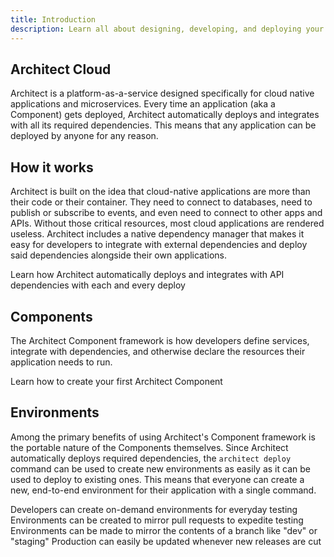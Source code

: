 ```yaml
---
title: Introduction
description: Learn all about designing, developing, and deploying your apps on Architect Cloud
---
```


## Architect Cloud

Architect is a platform-as-a-service designed specifically for cloud native applications and
microservices. Every time an application (aka a Component) gets deployed, Architect automatically
deploys and integrates with all its required dependencies. This means that any application can be
deployed by anyone for any reason.

## How it works

Architect is built on the idea that cloud-native applications are more than their code or their container.
They need to connect to databases, need to publish or subscribe to events, and even need to connect to
other apps and APIs. Without those critical resources, most cloud applications are rendered useless. Architect
includes a native dependency manager that makes it easy for developers to integrate with external dependencies
and deploy said dependencies alongside their own applications.

<Card title="Dependency management for the cloud" href="/how-it-works" icon="diagram-project">
  Learn how Architect automatically deploys and integrates with API dependencies with each and every deploy
</Card>

## Components

The Architect Component framework is how developers define services, integrate with dependencies, and otherwise
declare the resources their application needs to run. 

<Card title="Authoring Components" href="/components" icon="grid-2">
  Learn how to create your first Architect Component
</Card>

## Environments

Among the primary benefits of using Architect's Component framework is the portable nature of the Components themselves.
Since Architect automatically deploys required dependencies, the `architect deploy` command can be used to create new
environments as easily as it can be used to deploy to existing ones. This means that everyone can create a new, end-to-end
environment for their application with a single command.

<CardGroup cols={2}>
  <Card title="Developer environments" icon="rectangle-terminal" href="/environments/local">
    Developers can create on-demand environments for everyday testing
  </Card>
  <Card title="Pull-request environments" icon="code-pull-request" href="/environments/pull-request">
    Environments can be created to mirror pull requests to expedite testing
  </Card>
  <Card title="Branch environments" icon="code-branch" href="/environments/branch">
    Environments can be made to mirror the contents of a branch like "dev" or "staging"
  </Card>
  <Card title="Release environments" icon="code-branch" href="/environments/release">
    Production can easily be updated whenever new releases are cut
  </Card>
</CardGroup>
